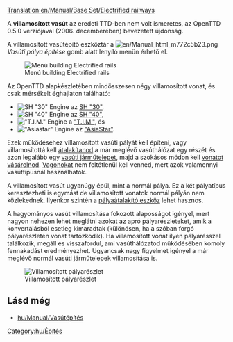 [[Translation:en/Manual/Base Set/Electrified railways]]
{{hu/Vasúti pálya típusai}}

A '''villamosított vasút''' az eredeti TTD-ben nem volt ismeretes, az OpenTTD 0.5.0 verziójával (2006. decemberében) bevezetett újdonság.

A villamosított vasútépítő eszköztár a [[File:en/Manual html m772c5b23.png]] ''Vasúti pálya építése'' gomb alatt lenyíló menün érhető el.

[[File:hu/Openttd-rail1.png|none|Menú building Electrified rails]]

Az OpenTTD alapkészletében mindösszesen négy villamosított vonat, és csak mérsékelt éghajlaton található:
*[[File:en/Sh30.png|SH "30" Engine]] az [[hu/Manual/Base Set/Trains/SH "30"|SH "30"]],
*[[File:en/Sh40.png|SH "40" Engine]] az [[hu/Manual/Base Set/Trains/SH "40"|SH "40"]],
*[[File:en/Tim.png|"T.I.M." Engine]] a [[hu/Manual/Base Set/Trains/T.I.M.|"T.I.M."]], és
*[[File:en/Asiastar.png|"Asiastar" Engine]] az [[hu/Manual/Base Set/Trains/AsiaStar|"AsiaStar"]].

Ezek működéséhez villamosított vasúti pályát kell építeni, vagy villamosítottá kell [[hu/Manual/Sínek átalakítása|átalakítanod]] a már meglévő vasúthálózat egy részét és azon legalább egy [[hu/Manual/Járműtelepek|vasúti járműtelepet]], majd a szokásos módon kell [[hu/Manual/Vonatok vétele és eladása|vonatot vásárolnod]]. [[hu/Manual/Vonatok#A vasúti kocsik listája|Vagonokat]] nem feltétlenül kell venned, mert azok valamennyi vasúttípusnál használhatók.

A villamosított vasút ugyanúgy épül, mint a normál pálya. Ez a két pályatípus keresztezheti is egymást de villamosított vonatok normál pályán nem közlekednek. Ilyenkor szintén a [[hu/Manual/Sínek átalakítása|pályaátalakító eszköz]] lehet hasznos.

A hagyományos vasút villamosítása fokozott alaposságot igényel, mert nagyon nehezen lehet meglátni azokat az apró pályarészleteket, amik a konvertálásból esetleg kimaradtak (különösen, ha a szóban forgó pályarészleten vonat tartózkodik). Ha villamosított vonat ilyen pályarésszel találkozik, megáll és visszafordul, ami vasúthálózatod működésében komoly fennakadást eredményezhet. Ugyancsak nagy figyelmet igényel a már meglévő normál vasúti járműtelepek villamosítása is.

[[File:en/Erailways.png|none|frame|Villamosított pályarészlet]]


==Lásd még==
*[[hu/Manual/Vasútépítés]]

[[Category:hu/Építés]]